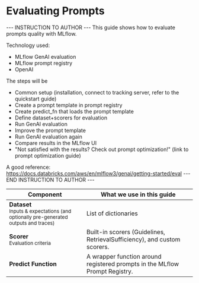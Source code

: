 # Evaluating Prompts


--- INSTRUCTION TO AUTHOR ---
This guide shows how to evaluate prompts quality with MLflow.

Technology used:
- MLflow GenAI evaluation
- MLflow prompt registry
- OpenAI

The steps will be
- Common setup (installation, connect to tracking server, refer to the quickstart guide)
- Create a prompt template in prompt registry
- Create predict_fn that loads the prompt template
- Define dataset+scorers for evaluation
- Run GenAI evaluation
- Improve the prompt template
- Run GenAI evaluation again
- Compare results in the MLflow UI
- "Not satisfied with the results? Check out prompt optimization!" (link to prompt optimization guide)

A good reference: https://docs.databricks.com/aws/en/mlflow3/genai/getting-started/eval
--- END INSTRUCTION TO AUTHOR ---

<table style={{ width: "100%" }}>
  <thead>
    <tr>
      <th style={{ width: "30%" }}>Component</th>
      <th style={{ width: "70%" }}>What we use in this guide</th>
    </tr>
  </thead>
  <tbody>
    <tr>
      <td><strong>Dataset</strong><br/><small>Inputs &amp; expectations (and optionally pre-generated outputs and traces)</small></td>
      <td>
        List of dictionaries
      </td>
    </tr>
    <tr>
      <td><strong>Scorer</strong><br/><small>Evaluation criteria</small></td>
      <td>
        Built-in scorers (Guidelines, RetrievalSufficiency), and custom scorers.
      </td>
    </tr>
    <tr>
      <td><strong>Predict Function</strong><br/><small></small></td>
      <td>
        A wrapper function around registered prompts in the MLflow Prompt Registry.
      </td>
    </tr>
  </tbody>
</table>
